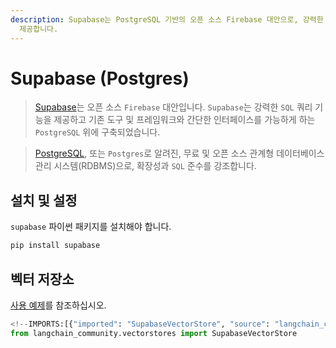 ```yaml
---
description: Supabase는 PostgreSQL 기반의 오픈 소스 Firebase 대안으로, 강력한 SQL 쿼리 기능과 간편한 인터페이스를
  제공합니다.
---
```


# Supabase (Postgres)

> [Supabase](https://supabase.com/docs)는 오픈 소스 `Firebase` 대안입니다.
`Supabase`는 강력한 `SQL` 쿼리 기능을 제공하고 기존 도구 및 프레임워크와 간단한 인터페이스를 가능하게 하는 `PostgreSQL` 위에 구축되었습니다.

> [PostgreSQL](https://en.wikipedia.org/wiki/PostgreSQL), 또는 `Postgres`로 알려진,
무료 및 오픈 소스 관계형 데이터베이스 관리 시스템(RDBMS)으로,
확장성과 `SQL` 준수를 강조합니다.

## 설치 및 설정

`supabase` 파이썬 패키지를 설치해야 합니다.

```bash
pip install supabase
```


## 벡터 저장소

[사용 예제](/docs/integrations/vectorstores/supabase)를 참조하십시오.

```python
<!--IMPORTS:[{"imported": "SupabaseVectorStore", "source": "langchain_community.vectorstores", "docs": "https://api.python.langchain.com/en/latest/vectorstores/langchain_community.vectorstores.supabase.SupabaseVectorStore.html", "title": "Supabase (Postgres)"}]-->
from langchain_community.vectorstores import SupabaseVectorStore
```